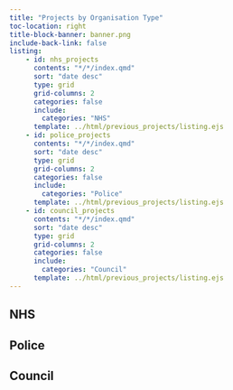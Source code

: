 ```yaml
---
title: "Projects by Organisation Type"
toc-location: right
title-block-banner: banner.png
include-back-link: false
listing:
    - id: nhs_projects
      contents: "*/*/index.qmd"
      sort: "date desc"
      type: grid
      grid-columns: 2
      categories: false
      include:
        categories: "NHS"
      template: ../html/previous_projects/listing.ejs
    - id: police_projects
      contents: "*/*/index.qmd"
      sort: "date desc"
      type: grid
      grid-columns: 2
      categories: false
      include:
        categories: "Police"
      template: ../html/previous_projects/listing.ejs
    - id: council_projects
      contents: "*/*/index.qmd"
      sort: "date desc"
      type: grid
      grid-columns: 2
      categories: false
      include:
        categories: "Council"
      template: ../html/previous_projects/listing.ejs
---
```


## NHS

:::{#nhs_projects}
:::

## Police

:::{#police_projects}
:::


## Council

:::{#council_projects}
:::
